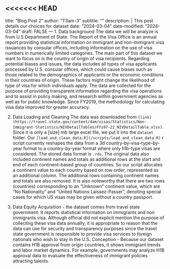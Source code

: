 <<<<<<< HEAD
---
title: "Blog Post 2"
author: "T3am-3"
subtitle: ""
description:  |
  This post details our choices for dataset
date: "2024-03-04"
date-modified: "2024-03-04"
draft: FALSE
---
1. Data background 
The data we will be analyze is from U.S Department of State. The Report of the Visa Office is an annual report providing statistical information on immigrant and non-immigrant visa issuances by consular offices, including information on the use of visa numbers in numerically limited categories. The main part of this dataset we want to focus on is the country of origin of visa recipients.
Regarding potential biases and issues, the data includes all types of visa applicants processed by U.S. consular offices, which could cause biases such as those related to the demographics of applicants or the economic conditions in their countries of origin. These factors might change the likelihood of type of visa for which individuals apply. 
The data are collected for the purpose of providing transparent information regarding the visa operations and to assist in policy making, and research within government agencies as well as for public knowledge. Since FY2019, the methodology for calculating visa data improved for greater accuracy.

2. Data Loading and Cleaning
The data was downloaded from `[link](https://travel.state.gov/content/dam/visas/Statistics/Non-Immigrant-Statistics/NIVDetailTables/FYs97-22_NIVDetailTable.xlsx)`. Since it is only a [size] mb large excel file, we put it into the `dataset` folder. Our `[load_and_clean_data.R](/scripts/load_and_clean_data.R)` r script currently reshapes the data from a 3d country-by-visa-type-by-year format to a country-by-year format where only h1b-type visas are considered. The stored data format is `.rds`. The original data also included continent names and totals as additional rows at the start and end of each continent-based group of countries. So our script allocates a continent value to each country based on row order, represented as an additional column. The additional rows containing continent names and totals are also removed. It is also noteworthy that there are two rows (countries) corresponding to an "Unknown" continent value, which are "No Nationality" and "United Nations Laissez-Passer", denoting special cases for which US visas may be given without a country passport.


3. Data Equity
Acquisition - the dataset comes from travel state government. It reports statistical information on immigrants and non immigrants visa. Although official did not explicit mention the purpose of collecting these visa data annually, it is appropriate to reason that the data can use for security and transparency purposes since
the travel state government is responsible to provide visa services to foreign nationals who wish to stay in the U.S.
Conception - Because our dataset contains H1B approval from origin countries, it shows immigrant trends and labor market dynamics. For example, governments may analyze H1B approval data to evaluate the effectiveness of immigrant policies attracting talents. 






